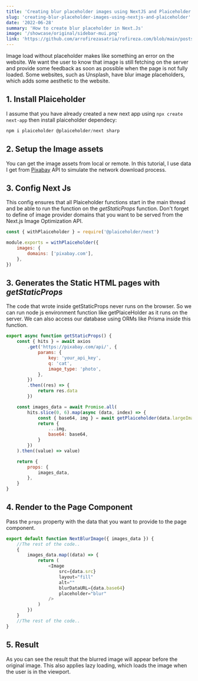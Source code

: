 ```yaml
---
title: 'Creating blur placeholder images using NextJS and Plaiceholder'
slug: 'creating-blur-placeholder-images-using-nextjs-and-plaiceholder'
date: '2022-06-28'
summary: 'How to create blur placeholder in Next.Js'
image: '/showcase/original/sidebar-mui.png'
link: 'https://github.com/arrofirezasatria/rofireza.com/blob/main/posts/creating-blur-placeholder-images-using-NextJS-and-Plaiceholder.mdx'
---
```


Image load without placeholder makes like something an error on the website. We want the user to know that image is still fetching on the server and provide some feedback as soon as possible when the page is not fully loaded. Some websites, such as Unsplash, have blur image placeholders, which adds some aesthetic to the website.

## 1. Install Plaiceholder

I assume that you have already created a new next app using `npx create next-app` then install plaiceholder dependecy:

```javascript
npm i plaiceholder @plaiceholder/next sharp
```

## 2. Setup the Image assets

You can get the image assets from local or remote. In this tutorial, I use data I get from [Pixabay](https://pixabay.com/api/docs/) API to simulate the network download process.

## 3. Config Next Js

This config ensures that all Plaiceholder functions start in the main thread and be able to run the function on the _getStaticProps_ function. Don't forget to define of image provider domains that you want to be served from the Next.js Image Optimization API.

```javascript
const { withPlaiceholder } = require('@plaiceholder/next')

module.exports = withPlaiceholder({
    images: {
        domains: ['pixabay.com'],
    },
})
```

## 3. Generates the Static HTML pages with _getStaticProps_

The code that wrote inside getStaticProps never runs on the browser. So we can run node js environment function like getPlaiceHolder as it runs on the server. We can also access our database using ORMs like Prisma inside this function.

```javascript
export async function getStaticProps() {
    const { hits } = await axios
        .get('https://pixabay.com/api/', {
            params: {
                key: 'your_api_key',
                q: 'cat',
                image_type: 'photo',
            },
        })
        .then((res) => {
            return res.data
        })

    const images_data = await Promise.all(
        hits.slice(0, 6).map(async (data, index) => {
            const { base64, img } = await getPlaiceholder(data.largeImageURL)
            return {
                ...img,
                base64: base64,
            }
        })
    ).then((value) => value)

    return {
        props: {
            images_data,
        },
    }
}
```

## 4. Render to the Page Component

Pass the `props` property with the data that you want to provide to the page component.

```javascript
export default function NextBlurImage({ images_data }) {
    //The rest of the code..
    {
        images_data.map((data) => {
            return (
                <Image
                    src={data.src}
                    layout="fill"
                    alt=""
                    blurDataURL={data.base64}
                    placeholder="blur"
                />
            )
        })
    }
    //The rest of the code..
}
```

## 5. Result

As you can see the result that the blurred image will appear before the original image. This also applies lazy loading, which loads the image when the user is in the viewport.

<ImageMDX src="https://i.giphy.com/media/5QS6KC8SoaQjMTtgrP/giphy.gif" />
